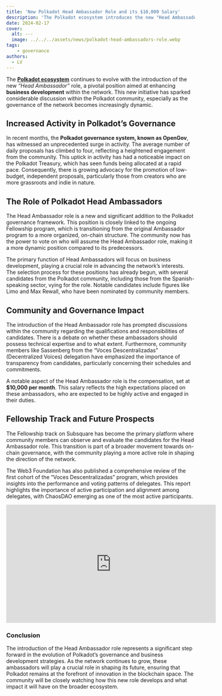 ```yaml
---
title: 'New Polkadot Head Ambassador Role and its $10,000 Salary'
description: 'The Polkadot ecosystem introduces the new "Head Ambassador" role, a position aimed at enhancing business development within the network.'
date: 2024-02-17
cover:
  alt: ---
  image: ../../../assets/news/polkadot-head-ambassadors-role.webp
tags: 
    - governance
authors:
  - LV
---
```

The [**Polkadot ecosystem**](https://dablock.com/ecosystem/) continues to evolve with the introduction of the new *“Head Ambassador”* role, a pivotal position aimed at enhancing **business development** within the network. This new initiative has sparked considerable discussion within the Polkadot community, especially as the governance of the network becomes increasingly dynamic.

Increased Activity in Polkadot’s Governance
-------------------------------------------

In recent months, the **Polkadot governance system, known as OpenGov**, has witnessed an unprecedented surge in activity. The average number of daily proposals has climbed to four, reflecting a heightened engagement from the community. This uptick in activity has had a noticeable impact on the Polkadot Treasury, which has seen funds being allocated at a rapid pace. Consequently, there is growing advocacy for the promotion of low-budget, independent proposals, particularly those from creators who are more grassroots and indie in nature.

The Role of Polkadot Head Ambassadors
-------------------------------------

The Head Ambassador role is a new and significant addition to the Polkadot governance framework. This position is closely linked to the ongoing Fellowship program, which is transitioning from the original Ambassador program to a more organized, on-chain structure. The community now has the power to vote on who will assume the Head Ambassador role, making it a more dynamic position compared to its predecessors.

The primary function of Head Ambassadors will focus on business development, playing a crucial role in advancing the network’s interests. The selection process for these positions has already begun, with several candidates from the Polkadot community, including those from the Spanish-speaking sector, vying for the role. Notable candidates include figures like Limo and Max Rewall, who have been nominated by community members.

Community and Governance Impact
-------------------------------

The introduction of the Head Ambassador role has prompted discussions within the community regarding the qualifications and responsibilities of candidates. There is a debate on whether these ambassadors should possess technical expertise and to what extent. Furthermore, community members like Sassenberg from the “Voces Descentralizadas” (Decentralized Voices) delegation have emphasized the importance of transparency from candidates, particularly concerning their schedules and commitments.

A notable aspect of the Head Ambassador role is the compensation, set at **$10,000 per month**. This salary reflects the high expectations placed on these ambassadors, who are expected to be highly active and engaged in their duties.

Fellowship Track and Future Prospects
-------------------------------------

The Fellowship track on Subsquare has become the primary platform where community members can observe and evaluate the candidates for the Head Ambassador role. This transition is part of a broader movement towards on-chain governance, with the community playing a more active role in shaping the direction of the network.

The Web3 Foundation has also published a comprehensive review of the first cohort of the “Voces Descentralizadas” program, which provides insights into the performance and voting patterns of delegates. This report highlights the importance of active participation and alignment among delegates, with ChaosDAO emerging as one of the most active participants.

<iframe allowfullscreen="allowfullscreen" frameborder="0" height="315" src="https://www.youtube.com/embed/9B2o7oTaMWQ?si=pXET67roRiNXelXU" title="YouTube video player" width="560"></iframe>

### Conclusion

The introduction of the Head Ambassador role represents a significant step forward in the evolution of Polkadot’s governance and business development strategies. As the network continues to grow, these ambassadors will play a crucial role in shaping its future, ensuring that Polkadot remains at the forefront of innovation in the blockchain space. The community will be closely watching how this new role develops and what impact it will have on the broader ecosystem.